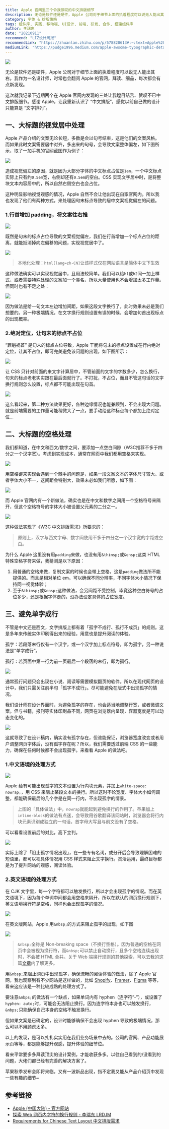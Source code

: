```yaml
---
title: Apple 官网里三个令我惊叹的中文排版细节
description: 无论是软件还是硬件，Apple 公司对于细节上面的执着程度可以说无人能出其右。我作为一名设计师，时常也会翻阅 Apple 的官网，拜读、细品，每次都会有点新发现。
category: 字体 & 排版策略
tags: 组件库, 实践, 移动端, UI设计, 前端, 研发, 合作, 搭建组件库
author: 李瑞东
date: "20210911"
recommend: "LIZ设计周报"
recommendLink: "https://zhuanlan.zhihu.com/p/578820613#:~:text=Apple%20%E5%AE%98%E7%BD%91%E9%87%8C%E4%B8%89%E4%B8%AA%E4%BB%A4%E6%88%91%E6%83%8A%E5%8F%B9%E7%9A%84%E4%B8%AD%E6%96%87%E6%8E%92%E7%89%88%E7%BB%86%E8%8A%82"
mediumLink: "https://pudge1996.medium.com/apple-awsome-typographic-details-a5705d31417"
---
```


![](https://lrdim.oss-cn-shenzhen.aliyuncs.com/blogimg/2021-08-15-a5705d31417/01.png)

无论是软件还是硬件，Apple 公司对于细节上面的执着程度可以说无人能出其右。我作为一名设计师，时常也会翻阅 Apple 的官网，拜读、细品，每次都会有点新发现。

这次就我记录下近期两个在 Apple 官网内发现的三处让我瞠目结舌、赞叹不已中文排版细节。感谢 Apple，让我重新认识了 “中文排版”，感觉以前自己做的设计只能算是 “文字排列”。

## 一、大标题的视觉居中处理

Apple 产品介绍的文案无论长短，多数是会以句号结束，这是他们的文案风格。而如果此时文案需要居中对齐，多出来的句号，会导致文案整体偏左，如下图所示，取了一加手机的官网截图作为例子：

![](https://lrdim.oss-cn-shenzhen.aliyuncs.com/blogimg/2021-08-15-a5705d31417/02.png)

造成视觉偏左的原因，就是因为大部分字体的中文标点占位是`1em`，一个中文标点实际上只有约`0.5em`宽，右侧却还有`0.5em`的空白。CSS 实现文字居中时，是将整块文本内容居中的，所以自然右侧空白也会占位。

这种明显影响视觉观感的情况，Apple 自然不会让他出现在自家官网内。所以我也发现了他们有两种方式，来处理因句末标点导致的居中文案视觉偏左的问题。

### 1.行首增加 padding，将文案往右推

![](https://lrdim.oss-cn-shenzhen.aliyuncs.com/blogimg/2021-08-15-a5705d31417/03.png)

既然是句末的标点占位导致的文案视觉偏左，我们在行首增加一个标点占位的距离，就能抵消掉向左偏移的问题，实现视觉居中了。

![](https://lrdim.oss-cn-shenzhen.aliyuncs.com/blogimg/2021-08-15-a5705d31417/04.png)

> 本地化处理：`html[lang=zh-CN]`让该样式仅在网站语言是简体中文下生效

这种做法确实可以实现视觉居中，且用法较简单。我们可以给`h1`或`h2`同一加上样式，或者需要特殊处理的文案加一个类名，所以大量使用也不会增加太多工作量。但同时也有不足之处：

![](https://lrdim.oss-cn-shenzhen.aliyuncs.com/blogimg/2021-08-15-a5705d31417/05.png)

因为做法是给一句文本左边增加间距，如果这段文字换行了，此时效果未必是我们想要的。另一种极端情况，在文字换行规则设置有误的时候，会增加句首出现标点的出现概率。

### 2.绝对定位，让句末的标点不占位

“罪魁祸首” 是句末的标点占位导致，Apple 干脆将句末的标点设置成在行内绝对定位，让其不占位，即可完美避免该问题的出现，如下图所示：

![](https://lrdim.oss-cn-shenzhen.aliyuncs.com/blogimg/2021-08-15-a5705d31417/06.png)

让 CSS 只针对前面的来文字计算居中，不管前面的文字的字数多少，怎么换行，句末的标点老老实实跟在最后面就行了。不打扰，不占位，而且不管这句话的文字换行规则怎么设置，标点都不可能出现在句首。

![](https://lrdim.oss-cn-shenzhen.aliyuncs.com/blogimg/2021-08-15-a5705d31417/07.png)

这么看起来，第二种方法效果更好，各种边缘情况也能兼顾到，不会出现大问题。就是前端需要的工作量可能稍微大了一点，要手动给这种标点每个都加上绝对定位…

## 二、大标题的空格处理

我们都知道，在中文和西文/数字之间，要添加一点空白间隙（W3C推荐不多于四分之一个汉字宽）。考虑到实现成本，通常在网页中我们都用空格来实现。

![](https://lrdim.oss-cn-shenzhen.aliyuncs.com/blogimg/2021-08-15-a5705d31417/08.png)

用空格键来实现会遇到一个棘手的问题是，如果一段文案文本的字体尺寸较大、或者字体大小不一，这间距会特别大，效果未必如我们所愿，如下图：

![](https://lrdim.oss-cn-shenzhen.aliyuncs.com/blogimg/2021-08-15-a5705d31417/09.png)

而 Apple 官网内有一个新做法，确实也是在中文和数字之间用一个空格符号来隔开，但这个空格符号的字体大小被设置父元素的二分之一。

![](https://lrdim.oss-cn-shenzhen.aliyuncs.com/blogimg/2021-08-15-a5705d31417/10.png)

这种做法实现了《W3C 中文排版需求》所要求的：

> 原则上，汉字与西文字母、数字间使用不多于四分之一个汉字宽的字距或空白。

为什么 Apple 这里没有用`padding`来做，也没有用`&thinsp;`或`&ensp;`这类 HTML 特殊空格字符来做，我猜测是以下原因：

1. 用普通的空格来做，复制文案的时候也会带上空格，这是`padding`做法所不能提供的。而且是相对单位 em。可以确保不同分辨率，不同字体大小情况下保持同一视觉体验；
2. 至于`&thinsp;`或`&ensp;`这种做法，会另间距不受控制，毕竟这种空白符号的占位多少，还是根据字体走的，没办法设定具体的占位宽度。

## 三、避免单字成行

不管是中文还是西文，文字排版上都有着「孤字不成行、孤行不成页」的规则。这是多年来传统实体印刷得出来的经验，用意也是提升阅读的体验。

孤字：若段落末行仅有一个汉字，或一个汉字加上标点符号，即为孤字，另一种说法是“单字成行”。

孤行：若页面中第一行为前一页最后一个段落的末行，即为孤行。

![](https://lrdim.oss-cn-shenzhen.aliyuncs.com/blogimg/2021-08-15-a5705d31417/11.png)

通常孤行问题只会出现在小说、阅读等需要模拟翻页的软件。所以在现代网页的设计中，我们只需关注前半句「孤字不成行」。尽可能避免在版式中出现孤字的情况。

我们设计师在设计界面时，为避免孤字的存在，也会适当地调整行宽，或者微调文案。但与书籍，报刊等实体印刷品不同，网页在浏览器内呈现，容器宽度是可以动态变化的。

![](https://lrdim.oss-cn-shenzhen.aliyuncs.com/blogimg/2021-08-15-a5705d31417/12.png)

这就导致了在设计稿内，确实没有孤字存在，但谁能保证，浏览器宽度改变或者用户调整网页字体后，没有孤字存在呢？所以，我们需要透过前端 CSS 的一些能力，确保在任何时候都不会出现孤字。来看看 Apple 的做法吧。

### 1.中文语境的处理方式

![](https://lrdim.oss-cn-shenzhen.aliyuncs.com/blogimg/2021-08-15-a5705d31417/13.png)

Apple 给有可能出现孤字的文本设置为行内块元素，并加上`white-space: nowrap;`，用 CSS 来阻止某段文本的换行。所以这时不论宽度、字体大小如何调整，都能确保最后的几个字是在同一行内，不出现孤字的情景。

> 上图的「具体做法」中，`nowrap`就能起到避免换行的作用了。苹果加上`inline-block`的做法有点迷，会导致用谷歌翻译该网站时，浏览器会将行内块元素识别成独立的一句话，首字母大写且与前文没有了空格。

可以看看设置前后的对比，高下立判。

![](https://lrdim.oss-cn-shenzhen.aliyuncs.com/blogimg/2021-08-15-a5705d31417/14.png)

实际上除了「阻止孤字情况出现」，在一些专有名词，或分开后会导致理解困难的短语里，都可以视具体情况用 CSS 样式来阻止文字换行。灵活运用，最终目标都是为了提升网站的观感，阅读体验。

### 2.英文语境的处理方式

在 CJK 文字里，每一个字符都可以触发换行，所以才会出现孤字的情况。而在英文语境下，因为每个单词中间都会用空格来隔开，所以在默认的网页换行规则下，英文语境换行符是空格，同样也会出现孤字的情况。

![](https://lrdim.oss-cn-shenzhen.aliyuncs.com/blogimg/2021-08-15-a5705d31417/15.png)

在英文版网站，Apple 用`&nbsp;`的方式来阻止孤字的出现，如下图

![](https://lrdim.oss-cn-shenzhen.aliyuncs.com/blogimg/2021-08-15-a5705d31417/16.png)

> `&nbsp;`全称是 Non-breaking space（不换行空格）。因为普通的空格在网页中会被视为换行符，而`&nbsp;`可以禁止自动换行，且多个空格连续出现时，不会被 HTML 合并。关于 Web 端换行规则的其他探索，可以去我的这篇[文章](https://lrd.im/blog/2021-03-14)内了解更多。

用`&nbsp;`来阻止网页中出现孤字，确保流畅的阅读体验的做法，除了 Apple 官网，我也观察到有不少网站是这样做的，比如 [Shopify](https://www.shopify.com/)、[Framer](https://www.framer.com/)、[Figma](https://www.figma.com/) 等等，看来这应该是一种比较成熟的处理方式了。

要注意`&nbps;`的做法有一个缺点，如果单词内有 hyphen（连字符”-”），或设置了`hyphen: auto;`时，可能会无法阻止换行。因为连字符本身也可以触发换行，`&nbps;`只能确保自己本身的空格不触发换行。

但如果文案是已确定的，设计时能够确保不会出现 hyphen 导致的极端情况，那么可以不用顾虑太多。

以上的发现，是可以扎扎实实用在我们业务场景中去的。公司的官网、产品功能展示页等等，都是能够提升观感，提升体验的细节位。

看来平常要多多拜读顶尖的设计案例，才能收获多多。以往自己看到的/没看到的问题，大佬们都已经有完善的解决方案了。

苹果秋季发布会即将来临，又有一波新品出现，指不定我又能从产品介绍页中发现一些有趣的细节~

## 参考链接

- [Apple (中国大陆) - 官方网站](https://www.apple.com.cn/)
- [探索 Web 网页内字符的换行规则 - 李瑞东 LRD.IM](/blog/2021-03-14)
- [Requirements for Chinese Text Layout 中文排版需求](https://www.w3.org/TR/clreq/)